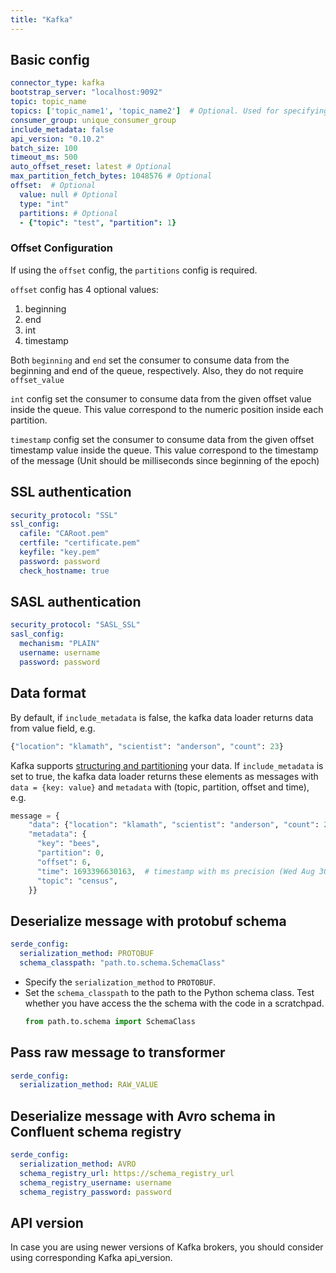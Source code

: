 ```yaml
---
title: "Kafka"
---
```


## Basic config

```yaml
connector_type: kafka
bootstrap_server: "localhost:9092"
topic: topic_name
topics: ['topic_name1', 'topic_name2']  # Optional. Used for specifying multiple topics.
consumer_group: unique_consumer_group
include_metadata: false
api_version: "0.10.2"
batch_size: 100
timeout_ms: 500
auto_offset_reset: latest # Optional
max_partition_fetch_bytes: 1048576 # Optional
offset:  # Optional
  value: null # Optional
  type: "int"
  partitions: # Optional
  - {"topic": "test", "partition": 1}
```
### Offset Configuration
If using the `offset` config, the `partitions` config is required.

`offset` config has 4 optional values:
  1. beginning
  2. end
  3. int
  4. timestamp

Both `beginning` and `end` set the consumer to consume data from the beginning and end of the queue, respectively.
Also, they do not require `offset_value`

`int` config set the consumer to consume data from the given offset value inside the queue.
This value correspond to the numeric position inside each partition.

`timestamp` config set the consumer to consume data from the given offset timestamp value inside the queue.
This value correspond to the timestamp of the message (Unit should be milliseconds since beginning of the epoch)

## SSL authentication

```yaml
security_protocol: "SSL"
ssl_config:
  cafile: "CARoot.pem"
  certfile: "certificate.pem"
  keyfile: "key.pem"
  password: password
  check_hostname: true
```

## SASL authentication

```yaml
security_protocol: "SASL_SSL"
sasl_config:
  mechanism: "PLAIN"
  username: username
  password: password
```

## Data format

By default, if `include_metadata` is false, the kafka data loader returns data from value field, e.g.
```python
{"location": "klamath", "scientist": "anderson", "count": 23}
```

Kafka supports [structuring and partitioning](https://kafka-python.readthedocs.io/en/master/apidoc/KafkaProducer.html#kafka.KafkaProducer.send) your data. 
If `include_metadata` is set to true, the kafka data loader returns these elements as messages with `data = {key: value}` and `metadata` with (topic, partition, offset and time), e.g.

```python
message = {
    "data": {"location": "klamath", "scientist": "anderson", "count": 23},
    "metadata": {
      "key": "bees",
      "partition": 0,
      "offset": 6,
      "time": 1693396630163,  # timestamp with ms precision (Wed Aug 30 2023 11:57:10 GMT+0)
      "topic": "census",
    }}
```

## Deserialize message with protobuf schema

```yaml
serde_config:
  serialization_method: PROTOBUF
  schema_classpath: "path.to.schema.SchemaClass"
```

* Specify the `serialization_method` to `PROTOBUF`.
* Set the `schema_classpath` to the path to the Python schema class. Test whether you have access the the schema with the code
  in a scratchpad.
  ```python
  from path.to.schema import SchemaClass
  ```

## Pass raw message to transformer

```yaml
serde_config:
  serialization_method: RAW_VALUE
```

## Deserialize message with Avro schema in Confluent schema registry

```yaml
serde_config:
  serialization_method: AVRO
  schema_registry_url: https://schema_registry_url
  schema_registry_username: username
  schema_registry_password: password
```

## API version

In case you are using newer versions of Kafka brokers, you should consider using corresponding Kafka api_version.
